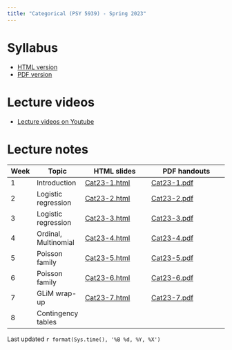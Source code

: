 ```yaml
---
title: "Categorical (PSY 5939) - Spring 2023"
---
```


# Syllabus

* [HTML version](files/Categorical syllabus Spring2023.html)
* [PDF version](files/Categorical-syllabus-Spring2023.pdf)

# Lecture videos

* [Lecture videos on Youtube](https://www.youtube.com/playlist?list=PLKrGRYggZL-GfZgkKQN8q1BsvVoA8CFW0)

# Lecture notes

Week | Topic | HTML slides | PDF handouts
-----|-------|-------------|---------------
1 | Introduction        | [Cat23-1.html](files/Cat23-1.html) | [Cat23-1.pdf](files/Cat23-1.pdf)
2 | Logistic regression | [Cat23-2.html](files/Cat23-2.html) | [Cat23-2.pdf](files/Cat23-2.pdf)
3 | Logistic regression | [Cat23-3.html](files/Cat23-3.html) | [Cat23-3.pdf](files/Cat23-3.pdf)
4 | Ordinal, Multinomial | [Cat23-4.html](files/Cat23-4.html) | [Cat23-4.pdf](files/Cat23-4.pdf)
5 | Poisson family      | [Cat23-5.html](files/Cat23-5.html) | [Cat23-5.pdf](files/Cat23-5.pdf)
6 | Poisson family      | [Cat23-6.html](files/Cat23-6.html) | [Cat23-6.pdf](files/Cat23-6.pdf)
7 | GLiM wrap-up        | [Cat23-7.html](files/Cat23-7.html) | [Cat23-7.pdf](files/Cat23-7.pdf)
8 | Contingency tables  | |


Last updated `r format(Sys.time(), '%B %d, %Y, %X')`